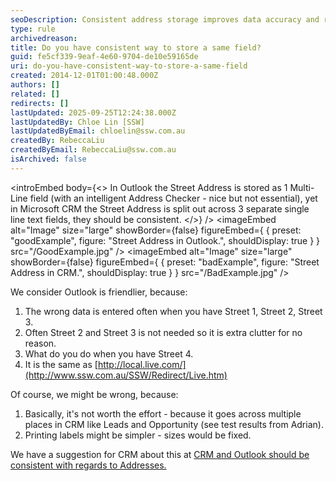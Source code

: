 ```yaml
---
seoDescription: Consistent address storage improves data accuracy and reduces clutter.
type: rule
archivedreason:
title: Do you have consistent way to store a same field?
guid: fe5cf339-9eaf-4e60-9704-de10e59165de
uri: do-you-have-consistent-way-to-store-a-same-field
created: 2014-12-01T01:00:48.000Z
authors: []
related: []
redirects: []
lastUpdated: 2025-09-25T12:24:38.000Z
lastUpdatedBy: Chloe Lin [SSW]
lastUpdatedByEmail: chloelin@ssw.com.au
createdBy: RebeccaLiu
createdByEmail: RebeccaLiu@ssw.com.au
isArchived: false
---
```


<introEmbed
  body={<>
In Outlook the Street Address is stored as 1 Multi-Line field (with an intelligent Address Checker - nice but not essential), yet in Microsoft CRM the Street Address is split out across 3 separate single line text fields, they should be consistent.
  </>}
/>
<imageEmbed
  alt="Image"
  size="large"
  showBorder={false}
  figureEmbed={ {
    preset: "goodExample",
    figure: "Street Address in Outlook.",
    shouldDisplay: true
  } }
  src="/GoodExample.jpg"
/>
<imageEmbed
  alt="Image"
  size="large"
  showBorder={false}
  figureEmbed={ {
    preset: "badExample",
    figure: "Street Address in CRM.",
    shouldDisplay: true
  } }
  src="/BadExample.jpg"
/>

We consider Outlook is friendlier, because:

1. The wrong data is entered often when you have Street 1, Street 2, Street 3.
2. Often Street 2 and Street 3 is not needed so it is extra clutter for no reason.
3. What do you do when you have Street 4.
4. It is the same as
   [http://local.live.com/](http://www.ssw.com.au/SSW/Redirect/Live.htm)

Of course, we might be wrong, because:

1. Basically, it's not worth the effort - because it goes across multiple places in CRM like Leads and Opportunity (see test results from Adrian).
2. Printing labels might be simpler - sizes would be fixed.

We have a suggestion for CRM about this at [CRM and Outlook should be consistent with regards to Addresses.](http://www.ssw.com.au/ssw/Standards/BetterSoftwareSuggestions/CRM.aspx#AddressConsistent)
